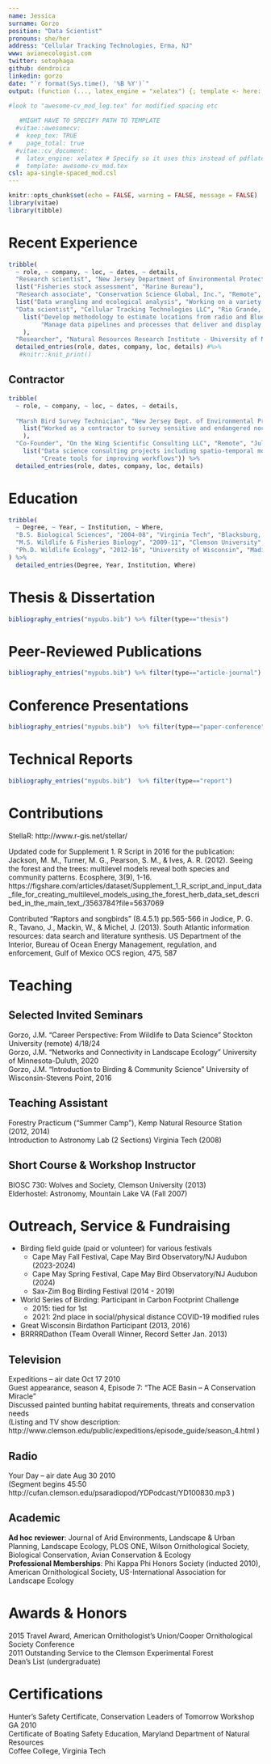 ```yaml
---
name: Jessica
surname: Gorzo
position: "Data Scientist"
pronouns: she/her
address: "Cellular Tracking Technologies, Erma, NJ"
www: avianecologist.com
twitter: setophaga
github: dendroica
linkedin: gorzo
date: "`r format(Sys.time(), '%B %Y')`"
output: (function (..., latex_engine = "xelatex") {; template <- here::here("awesome-cv_mod_leg.tex"); vitae:::set_entry_formats(vitae:::awesome_cv_entries); vitae:::copy_supporting_files("awesomecv"); vitae::cv_document(..., template = template, latex_engine = latex_engine, keep_tex = TRUE)})

#look to "awesome-cv_mod_leg.tex" for modified spacing etc
 
   #MIGHT HAVE TO SPECIFY PATH TO TEMPLATE
  #vitae::awesomecv:
  #  keep_tex: TRUE
#    page_total: true
  #vitae::cv_document:
  #  latex_engine: xelatex # Specify so it uses this instead of pdflatex
  #  template: awesome-cv_mod.tex 
csl: apa-single-spaced_mod.csl
---
```


```r
knitr::opts_chunk$set(echo = FALSE, warning = FALSE, message = FALSE)
library(vitae)
library(tibble)
```

# Recent Experience

```r
tribble(
  ~ role, ~ company, ~ loc, ~ dates, ~ details,
  "Research scientist", "New Jersey Department of Environmental Protection", "Port Republic, NJ", "Jan. 2025 - Present",
  list("Fisheries stock assessment", "Marine Bureau"),
  "Research associate", "Conservation Science Global, Inc.", "Remote", "Mar. 2024 - Dec. 2024",
  list("Data wrangling and ecological analysis", "Working on a variety of projects to complete grant goals and produce required deliverables"),
  "Data scientist", "Cellular Tracking Technologies LLC", "Rio Grande, NJ", "Jul. 2020 - Dec. 2024", 
    list("Develop methodology to estimate locations from radio and Bluetooth signals from wildlife telemetry devices",
         "Manage data pipelines and processes that deliver and display data via web interfaces"
    ),
  "Researcher", "Natural Resources Research Institute - University of Minnesota", "Duluth, MN", "Aug. 2016 - Jun. 2020", "Landscape Ecologist") %>% 
  detailed_entries(role, dates, company, loc, details) #%>%
   #knitr::knit_print()
```

## Contractor 

```r
tribble(
  ~ role, ~ company, ~ loc, ~ dates, ~ details,
  
  "Marsh Bird Survey Technician", "New Jersey Dept. of Environmental Protection", "Tuckahoe, NJ", "Summer 2021, 2024", 
    list("Worked as a contractor to survey sensitive and endangered noctural avian species via boat transects", "Solely by-ear bird identification required for night surveys"
    ),
  "Co-Founder", "On the Wing Scientific Consulting LLC", "Remote", "Jul. 2018 - Present", 
    list("Data science consulting projects including spatio-temporal modeling", 
         "Create tools for improving workflows")) %>% 
  detailed_entries(role, dates, company, loc, details)
```

# Education

```r
tribble(
  ~ Degree, ~ Year, ~ Institution, ~ Where,
  "B.S. Biological Sciences", "2004-08", "Virginia Tech", "Blacksburg, VA",
  "M.S. Wildlife & Fisheries Biology", "2009-11", "Clemson University", "Clemson, SC",
  "Ph.D. Wildlife Ecology", "2012-16", "University of Wisconsin", "Madison, WI"
) %>%
  detailed_entries(Degree, Year, Institution, Where)
```
# Thesis & Dissertation
```r
bibliography_entries("mypubs.bib") %>% filter(type=="thesis")
```

# Peer-Reviewed Publications

```r
bibliography_entries("mypubs.bib") %>% filter(type=="article-journal")
```

# Conference Presentations
```r
bibliography_entries("mypubs.bib")  %>% filter(type=="paper-conference")
```
# Technical Reports
```r
bibliography_entries("mypubs.bib")  %>% filter(type=="report")
```

# Contributions  
StellaR: http://www.r-gis.net/stellar/

Updated code for Supplement 1. R Script in 2016 for the publication: Jackson, M. M., Turner, M. G., Pearson, S. M., & Ives, A. R. (2012). Seeing the forest and the trees: multilevel models reveal both species and community patterns. Ecosphere, 3(9), 1-16. https://figshare.com/articles/dataset/Supplement_1_R_script_and_input_data_file_for_creating_multilevel_models_using_the_forest_herb_data_set_described_in_the_main_text_/3563784?file=5637069

Contributed “Raptors and songbirds” (8.4.5.1) pp.565-566 in Jodice, P. G. R., Tavano, J., Mackin, W., & Michel, J. (2013). South Atlantic information resources: data search and literature synthesis. US Department of the Interior, Bureau of Ocean Energy Management, regulation, and enforcement, Gulf of Mexico OCS region, 475, 587

# Teaching
## Selected Invited Seminars
Gorzo, J.M. "Career Perspective: From Wildlife to Data Science" Stockton University (remote) 4/18/24  
Gorzo, J.M. "Networks and Connectivity in Landscape Ecology" University of Minnesota-Duluth, 2020  
Gorzo, J.M. "Introduction to Birding & Community Science" University of Wisconsin-Stevens Point, 2016  

## Teaching Assistant  

Forestry Practicum ("Summer Camp"), Kemp Natural Resource Station (2012, 2014)  
Introduction to Astronomy Lab (2 Sections) Virginia Tech (2008)  

## Short Course & Workshop Instructor    
BIOSC 730: Wolves and Society, Clemson University (2013)  
Elderhostel: Astronomy, Mountain Lake VA (Fall 2007)

# Outreach, Service & Fundraising
* Birding field guide (paid or volunteer) for various festivals
    * Cape May Fall Festival, Cape May Bird Observatory/NJ Audubon (2023-2024)
    * Cape May Spring Festival, Cape May Bird Observatory/NJ Audubon (2024)
    * Sax-Zim Bog Birding Festival (2014 - 2019)
* World Series of Birding: Participant in Carbon Footprint Challenge
    * 2015: tied for 1st
    * 2021: 2nd place in social/physical distance COVID-19 modified rules
* Great Wisconsin Birdathon Participant (2013, 2016)
* BRRRRDathon (Team Overall Winner, Record Setter Jan. 2013)  

## Television  
Expeditions – air date Oct 17 2010  
Guest appearance, season 4, Episode 7: “The ACE Basin – A Conservation Miracle”  
Discussed painted bunting habitat requirements, threats and conservation needs  
(Listing and TV show description:  
http://www.clemson.edu/public/expeditions/episode_guide/season_4.html )  

## Radio
Your Day – air date Aug 30 2010  
(Segment begins 45:50 http://cufan.clemson.edu/psaradiopod/YDPodcast/YD100830.mp3 )  

## Academic
**Ad hoc reviewer**: Journal of Arid Environments, Landscape & Urban Planning, Landscape Ecology, PLOS ONE, Wilson Ornithological Society, Biological Conservation, Avian Conservation & Ecology  
**Professional Memberships**: Phi Kappa Phi Honors Society (inducted 2010), American Ornithological Society, US-International Association for Landscape Ecology

# Awards & Honors  
2015 Travel Award, American Ornithologist's Union/Cooper Ornithological Society Conference  
2011 Outstanding Service to the Clemson Experimental Forest  
Dean’s List (undergraduate)  

# Certifications  
Hunter’s Safety Certificate, Conservation Leaders of Tomorrow Workshop GA 2010  
Certificate of Boating Safety Education, Maryland Department of Natural Resources  
Coffee College, Virginia Tech  

```r

```
